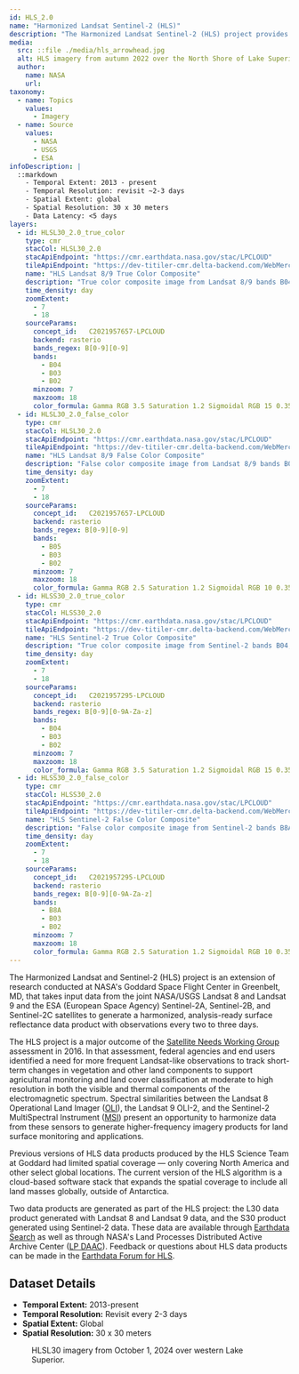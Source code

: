 ```yaml
---
id: HLS_2.0
name: "Harmonized Landsat Sentinel-2 (HLS)"
description: "The Harmonized Landsat Sentinel-2 (HLS) project provides consistent surface reflectance data from the Operational Land Imager (OLI) aboard the joint NASA/USGS Landsat 8 satellite and the Multi-Spectral Instrument (MSI) aboard Europe’s Copernicus Sentinel-2A, Sentinel-2B, and Sentinel-2C satellites."
media:
  src: ::file ./media/hls_arrowhead.jpg
  alt: HLS imagery from autumn 2022 over the North Shore of Lake Superior
  author:
    name: NASA
    url:
taxonomy:
  - name: Topics
    values:
      - Imagery
  - name: Source
    values:
      - NASA
      - USGS
      - ESA
infoDescription: |
  ::markdown
    - Temporal Extent: 2013 - present    
    - Temporal Resolution: revisit ~2-3 days    
    - Spatial Extent: global  
    - Spatial Resolution: 30 x 30 meters    
    - Data Latency: <5 days        
layers:
  - id: HLSL30_2.0_true_color
    type: cmr
    stacCol: HLSL30_2.0
    stacApiEndpoint: "https://cmr.earthdata.nasa.gov/stac/LPCLOUD"
    tileApiEndpoint: "https://dev-titiler-cmr.delta-backend.com/WebMercatorQuad/tilejson.json"
    name: "HLS Landsat 8/9 True Color Composite"
    description: "True color composite image from Landsat 8/9 bands B04, B03, B02"
    time_density: day
    zoomExtent:
      - 7
      - 18
    sourceParams:
      concept_id:	C2021957657-LPCLOUD
      backend: rasterio
      bands_regex: B[0-9][0-9]
      bands:
        - B04
        - B03
        - B02
      minzoom: 7
      maxzoom: 18
      color_formula: Gamma RGB 3.5 Saturation 1.2 Sigmoidal RGB 15 0.35
  - id: HLSL30_2.0_false_color
    type: cmr
    stacCol: HLSL30_2.0
    stacApiEndpoint: "https://cmr.earthdata.nasa.gov/stac/LPCLOUD"
    tileApiEndpoint: "https://dev-titiler-cmr.delta-backend.com/WebMercatorQuad/tilejson.json"
    name: "HLS Landsat 8/9 False Color Composite"
    description: "False color composite image from Landsat 8/9 bands B05, B03, B02"
    time_density: day
    zoomExtent:
      - 7
      - 18
    sourceParams:
      concept_id:	C2021957657-LPCLOUD
      backend: rasterio
      bands_regex: B[0-9][0-9]
      bands:
        - B05
        - B03
        - B02
      minzoom: 7
      maxzoom: 18
      color_formula: Gamma RGB 2.5 Saturation 1.2 Sigmoidal RGB 10 0.35
  - id: HLSS30_2.0_true_color
    type: cmr
    stacCol: HLSS30_2.0
    stacApiEndpoint: "https://cmr.earthdata.nasa.gov/stac/LPCLOUD"
    tileApiEndpoint: "https://dev-titiler-cmr.delta-backend.com/WebMercatorQuad/tilejson.json"
    name: "HLS Sentinel-2 True Color Composite"
    description: "True color composite image from Sentinel-2 bands B04, B03, B02"
    time_density: day
    zoomExtent:
      - 7
      - 18
    sourceParams:
      concept_id:	C2021957295-LPCLOUD
      backend: rasterio
      bands_regex: B[0-9][0-9A-Za-z]
      bands:
        - B04
        - B03
        - B02
      minzoom: 7
      maxzoom: 18
      color_formula: Gamma RGB 3.5 Saturation 1.2 Sigmoidal RGB 15 0.35
  - id: HLSS30_2.0_false_color
    type: cmr
    stacCol: HLSS30_2.0
    stacApiEndpoint: "https://cmr.earthdata.nasa.gov/stac/LPCLOUD"
    tileApiEndpoint: "https://dev-titiler-cmr.delta-backend.com/WebMercatorQuad/tilejson.json"
    name: "HLS Sentinel-2 False Color Composite"
    description: "False color composite image from Sentinel-2 bands B8A, B03, B02"
    time_density: day
    zoomExtent:
      - 7
      - 18
    sourceParams:
      concept_id:	C2021957295-LPCLOUD
      backend: rasterio
      bands_regex: B[0-9][0-9A-Za-z]
      bands:
        - B8A
        - B03
        - B02
      minzoom: 7
      maxzoom: 18
      color_formula: Gamma RGB 2.5 Saturation 1.2 Sigmoidal RGB 10 0.35
---
```


<Block>
  <Prose>
  The Harmonized Landsat and Sentinel-2 (HLS) project is an extension of research conducted at NASA's Goddard Space Flight Center in Greenbelt, MD, that takes input data from the joint NASA/USGS Landsat 8 and Landsat 9 and the ESA (European Space Agency) Sentinel-2A, Sentinel-2B, and Sentinel-2C satellites to generate a harmonized, analysis-ready surface reflectance data product with observations every two to three days.

  The HLS project is a major outcome of the [Satellite Needs Working Group](https://www.earthdata.nasa.gov/about/nasa-support-snwg) assessment in 2016. In that assessment, federal agencies and end users identified a need for more frequent Landsat-like observations to track short-term changes in vegetation and other land components to support agricultural monitoring and land cover classification at moderate to high resolution in both the visible and thermal components of the electromagnetic spectrum. Spectral similarities between the Landsat 8 Operational Land Imager ([OLI](https://www.earthdata.nasa.gov/data/instruments/oli)), the Landsat 9 OLI-2, and the Sentinel-2 MultiSpectral Instrument ([MSI](https://www.earthdata.nasa.gov/data/instruments/sentinel-2-msi)) present an opportunity to harmonize data from these sensors to generate higher-frequency imagery products for land surface monitoring and applications.

  Previous versions of HLS data products produced by the HLS Science Team at Goddard had limited spatial coverage — only covering North America and other select global locations. The current version of the HLS algorithm is a cloud-based software stack that expands the spatial coverage to include all land masses globally, outside of Antarctica.

  Two data products are generated as part of the HLS project: the L30 data product generated with Landsat 8 and Landsat 9 data, and the S30 product generated using Sentinel-2 data. These data are available through [Earthdata Search](https://search.earthdata.nasa.gov/search?q=HLS) as well as through NASA's Land Processes Distributed Active Archive Center ([LP DAAC](https://www.earthdata.nasa.gov/centers/lp-daac)). Feedback or questions about HLS data products can be made in the [Earthdata Forum for HLS](https://forum.earthdata.nasa.gov/viewtopic.php?f=7&t=618&sid=6c381c5ceb5d223e9910f8f6e7dce06e).

  ## Dataset Details
  - **Temporal Extent:** 2013-present
  - **Temporal Resolution:** Revisit every 2-3 days
  - **Spatial Extent:** Global
  - **Spatial Resolution:** 30 x 30 meters
  </Prose>
<Figure>
  <Map
    datasetId='HLS_2.0'
    layerId='HLSL30_2.0_true_color'
    dateTime='2024-10-01'
    zoom={7}
    center={[-92.1265,46.8367]}
  />
  <Caption
    attrAuthor='NASA'
    attrUrl='https://nasa.gov/'
  >
  HLSL30 imagery from October 1, 2024 over western Lake Superior.
  </Caption>
</Figure>
</Block>
